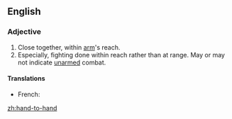 ==English==

===Adjective===
{{en-adj|-}}

# Close together, within [[arm]]'s reach.
# Especially, fighting done within reach rather than at range.  May or may not indicate [[unarmed]] combat.

====Translations====
{{trans-top|fighting done within reach rather than at range}}
* French: {{ttbc|fr|corps à corps}}
{{trans-mid}}
{{trans-bottom}}

[[zh:hand-to-hand]]